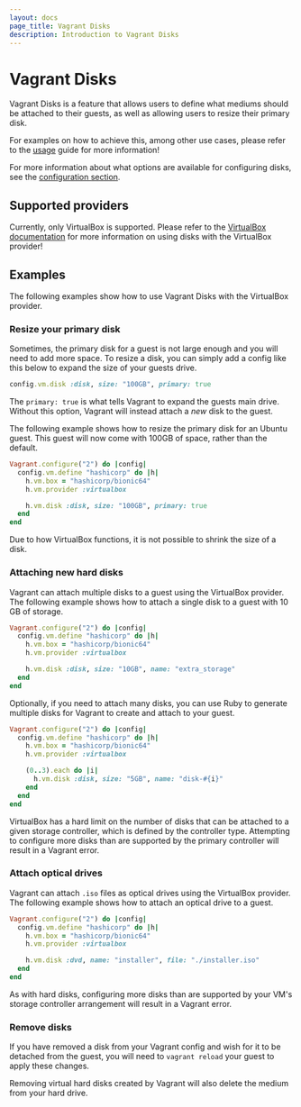 ```yaml
---
layout: docs
page_title: Vagrant Disks
description: Introduction to Vagrant Disks
---
```


# Vagrant Disks

Vagrant Disks is a feature that allows users to define what mediums should be attached
to their guests, as well as allowing users to resize their primary disk.

For examples on how to achieve this, among other use cases, please refer to the [usage](/vagrant/docs/disks/usage)
guide for more information!

For more information about what options are available for configuring disks, see the
[configuration section](/vagrant/docs/disks/configuration).

## Supported providers

Currently, only VirtualBox is supported. Please refer to the [VirtualBox documentation](/vagrant/docs/disks/virtualbox) for more information on using disks with the VirtualBox provider!

## Examples

The following examples show how to use Vagrant Disks with the VirtualBox provider.

### Resize your primary disk

Sometimes, the primary disk for a guest is not large enough and you will need to add more space. To resize a disk, you can simply add a config like this below to expand the size of your guests drive.

```ruby
config.vm.disk :disk, size: "100GB", primary: true
```

The `primary: true` is what tells Vagrant to expand the guests main drive. Without this option, Vagrant will instead attach a _new_ disk to the guest.

The following example shows how to resize the primary disk for an Ubuntu guest. This guest will now come with 100GB of space, rather than the default.

```ruby
Vagrant.configure("2") do |config|
  config.vm.define "hashicorp" do |h|
    h.vm.box = "hashicorp/bionic64"
    h.vm.provider :virtualbox

    h.vm.disk :disk, size: "100GB", primary: true
  end
end
```

Due to how VirtualBox functions, it is not possible to shrink the size of a disk.

### Attaching new hard disks

Vagrant can attach multiple disks to a guest using the VirtualBox provider. The following example shows how to attach a single disk to a guest with 10 GB of storage.

```ruby
Vagrant.configure("2") do |config|
  config.vm.define "hashicorp" do |h|
    h.vm.box = "hashicorp/bionic64"
    h.vm.provider :virtualbox

    h.vm.disk :disk, size: "10GB", name: "extra_storage"
  end
end
```

Optionally, if you need to attach many disks, you can use Ruby to generate multiple disks for Vagrant to create and attach to your guest.

```ruby
Vagrant.configure("2") do |config|
  config.vm.define "hashicorp" do |h|
    h.vm.box = "hashicorp/bionic64"
    h.vm.provider :virtualbox

    (0..3).each do |i|
      h.vm.disk :disk, size: "5GB", name: "disk-#{i}"
    end
  end
end
```

VirtualBox has a hard limit on the number of disks that can be attached to a given storage controller, which is defined by the controller type. Attempting to configure more disks than are supported by the primary controller will result in a Vagrant error.

### Attach optical drives

Vagrant can attach `.iso` files as optical drives using the VirtualBox provider. The following example shows how to attach an optical drive to a guest.

```ruby
Vagrant.configure("2") do |config|
  config.vm.define "hashicorp" do |h|
    h.vm.box = "hashicorp/bionic64"
    h.vm.provider :virtualbox

    h.vm.disk :dvd, name: "installer", file: "./installer.iso"
  end
end
```

As with hard disks, configuring more disks than are supported by your VM's
storage controller arrangement will result in a Vagrant error.

### Remove disks

If you have removed a disk from your Vagrant config and wish for it to be detached from the guest, you will need to `vagrant reload` your guest to apply these changes. 

<Note>

Removing virtual hard disks created by Vagrant will also delete the medium from your hard drive.

</Note>


